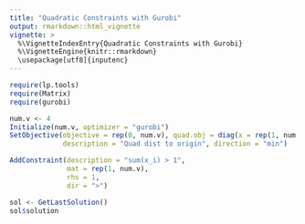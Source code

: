 ```yaml
---
title: "Quadratic Constraints with Gurobi"
output: rmarkdown::html_vignette
vignette: >
  %\VignetteIndexEntry{Quadratic Constraints with Gurobi}
  %\VignetteEngine{knitr::rmarkdown}
  \usepackage[utf8]{inputenc}
---
```




```r
require(lp.tools)
require(Matrix)
require(gurobi)
```

```r
num.v <- 4
Initialize(num.v, optimizer = "gurobi")
SetObjective(objective = rep(0, num.v), quad.obj = diag(x = rep(1, num.v)),
             description = "Quad dist to origin", direction = "min")

AddConstraint(description = "sum(x_i) > 1",
              mat = rep(1, num.v), 
              rhs = 1, 
              dir = ">")

sol <- GetLastSolution()
sol$solution
```
